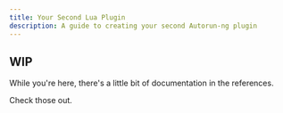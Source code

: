 ```yaml
---
title: Your Second Lua Plugin
description: A guide to creating your second Autorun-ng plugin
---
```


## WIP

While you're here, there's a little bit of documentation in the references.

Check those out.
